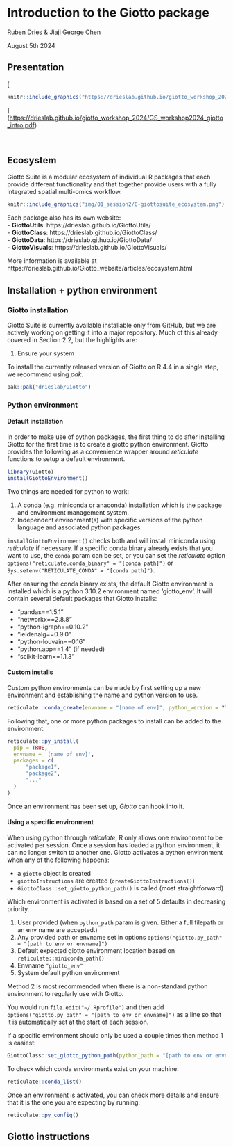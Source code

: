 # Introduction to the Giotto package

Ruben Dries & Jiaji George Chen

August 5th 2024

## Presentation  
  
[
```r
knitr::include_graphics("https://drieslab.github.io/giotto_workshop_2024/GS_workshop2024_giotto_intro.pdf")
```
](<https://drieslab.github.io/giotto_workshop_2024/GS_workshop2024_giotto_intro.pdf>)

<br>  


## Ecosystem

Giotto Suite is a modular ecosystem of individual R packages that each provide
different functionality and that together provide users with a fully integrated 
spatial multi-omics workflow.

  
```r
knitr::include_graphics("img/01_session2/0-giottosuite_ecosystem.png")
```

  
Each package also has its own website:  
- **GiottoUtils**: https://drieslab.github.io/GiottoUtils/  
- **GiottoClass**: https://drieslab.github.io/GiottoClass/   
- **GiottoData**: https://drieslab.github.io/GiottoData/   
- **GiottoVisuals**: https://drieslab.github.io/GiottoVisuals/   

More information is available at https://drieslab.github.io/Giotto_website/articles/ecosystem.html 

## Installation + python environment

### Giotto installation

Giotto Suite is currently available installable only from GitHub, but we are actively working on getting it into a major repository. 
Much of this already covered in Section 2.2, but the highlights are:

1. Ensure your system 

To install the currently released version of Giotto on R 4.4 in a single step, we recommend using _pak_.

```r
pak::pak("drieslab/Giotto")
```


### Python environment

#### Default installation

In order to make use of python packages, the first thing to do after installing Giotto for the first time is to create a giotto python environment. Giotto provides the following as a convenience wrapper around _reticulate_ functions to setup a default environment.

```r
library(Giotto)
installGiottoEnvironment()
```

Two things are needed for python to work:

1. A conda (e.g. miniconda or anaconda) installation which is the package and environment management system. 
2. Independent environment(s) with specific versions of the python language and associated python packages.

`installGiottoEnvironment()` checks both and will install miniconda using _reticulate_ if necessary. If a specific conda binary already exists that you want to use, the `conda` param can be set, or you can set the _reticulate_ option `options("reticulate.conda_binary" = "[conda path]")` or `Sys.setenv("RETICULATE_CONDA" = "[conda path]")`.

After ensuring the conda binary exists, the default Giotto environment is installed which is a python 3.10.2 environment named 'giotto_env'. 
It will contain several default packages that Giotto installs:

- "pandas==1.5.1"
- "networkx==2.8.8"
- "python-igraph==0.10.2"
- "leidenalg==0.9.0"
- "python-louvain==0.16"
- "python.app==1.4" (if needed)
- "scikit-learn==1.1.3"

#### Custom installs

Custom python environments can be made by first setting up a new environment and establishing the name and python version to use.

```r
reticulate::conda_create(envname = "[name of env]", python_version = ???)
```

Following that, one or more python packages to install can be added to the environment. 

```r
reticulate::py_install(
  pip = TRUE,
  envname = '[name of env]',
  packages = c(
      "package1",
      "package2",
      "..."
  )
)
```


Once an environment has been set up, _Giotto_ can hook into it.


#### Using a specific environment

When using python through _reticulate_, R only allows one environment to be activated per session. Once a session has loaded a python environment, it can no longer switch to another one. Giotto activates a python environment when any of the following happens:

- a `giotto` object is created
- `giottoInstructions` are created (`createGiottoInstructions()`)
- `GiottoClass::set_giotto_python_path()` is called (most straightforward)

Which environment is activated is based on a set of 5 defaults in decreasing priority.

1. User provided (when `python_path` param is given. Either a full filepath or an env name are accepted.)
2. Any provided path or envname set in options  `options("giotto.py_path" = "[path to env or envname]")`
3. Default expected giotto environment location based on `reticulate::miniconda_path()`
4. Envname `"giotto_env"`
5. System default python environment

Method 2 is most recommended when there is a non-standard python environment to regularly use with Giotto. 

You would run `file.edit("~/.Rprofile")` and then add `options("giotto.py_path" = "[path to env or envname]")` as a line so that it is automatically set at the start of each session.

If a specific environment should only be used a couple times then method 1 is easiest:
```r
GiottoClass::set_giotto_python_path(python_path = "[path to env or envname]")
```

To check which conda environments exist on your machine:
```r
reticulate::conda_list()
```

Once an environment is activated, you can check more details and ensure that it is the one you are expecting by running:
```r
reticulate::py_config()
```

## Giotto instructions


